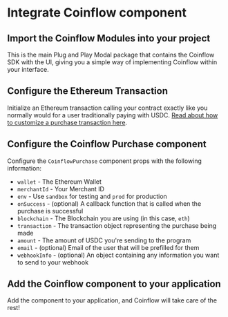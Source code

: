 
<Intro />
<InstallEth />
<EthWallet />

# Integrate Coinflow component

<ContentBlock filePath="src/App.vue" highlight="3">

## Import the Coinflow Modules into your project

This is the main Plug and Play Modal package that contains the Coinflow SDK with the UI, giving you a simple way of implementing Coinflow within your interface.

</ContentBlock>

<ContentBlock filePath="src/App.vue" highlight="30-49">

## Configure the Ethereum Transaction

Initialize an Ethereum transaction calling your contract exactly like you normally would for a user traditionally paying
with USDC. [Read about how to customize a purchase transaction here](https://docs.coinflow.cash/docs/evm).
</ContentBlock>

<ContentBlock filePath="src/App.vue" highlight="56-69">

## Configure the Coinflow Purchase component

Configure the `CoinflowPurchase` component props with the following information:

- `wallet` - The Ethereum Wallet
- `merchantId` - Your Merchant ID
- `env` - Use `sandbox` for testing and `prod` for production
- `onSuccess` - (optional) A callback function that is called when the purchase is successful
- `blockchain` - The Blockchain you are using (in this case, `eth`)
- `transaction` - The transaction object representing the purchase being made
- `amount` - The amount of USDC you're sending to the program
- `email` - (optional) Email of the user that will be prefilled for them
- `webhookInfo` - (optional) An object containing any information you want to send to your webhook


</ContentBlock>

## Add the Coinflow component to your application
Add the component to your application, and Coinflow will take care of the rest!
